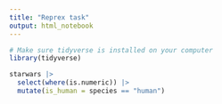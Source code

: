 ```yaml
---
title: "Reprex task"
output: html_notebook
---
```


```r
# Make sure tidyverse is installed on your computer
library(tidyverse)

starwars |> 
  select(where(is.numeric)) |> 
  mutate(is_human = species == "human")


```



